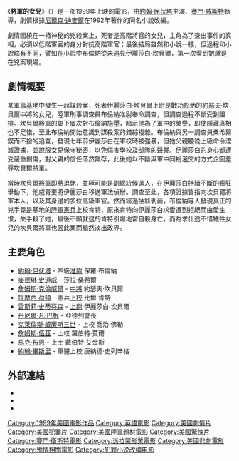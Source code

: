 {{Link style|time=2015-12-11T07:12:30+00:00}}
{{noteTA
|G1=Movie
|G2=show
|T = zh-cn:西点揭秘; zh-tw:將軍的女兒; zh-hk:鐵案風暴;
|1 = zh-cn:西点揭秘; zh-tw:將軍的女兒; zh-hk:鐵案風暴;
}}

{{Infobox_Film
| name           = 將軍的女兒
| original_name  = The General's Daughter
| image          = Generaldposter.jpg
| caption        = 
| director       = [[賽門·威斯特|賽門·威斯特]]
| writer         = Christopher Bertolini, William Goldman, Nelson DeMille
| starring       = [[約翰·屈伏塔|約翰·屈伏塔]]<br>[[麥德琳·史道威|麥德琳·史道威]]<br>[[詹姆斯·克倫威爾|詹姆斯·克倫威爾]]<br>[[提摩西·赫頓|提摩西·赫頓]]
| producer       = Mace Neufeld
| cinematography = 
| editing        = 
| music =[[卡特·伯韋爾|卡特·伯韋爾]]
| distributor    = [[派拉蒙影業|派拉蒙影業]]
| budget         = $95,000,000美元
| gross          = $149,705,852  	 
| released       = {{Flagicon|USA}}1999年6月18日 
| runtime        = 116 分鐘
| language       = [[英語|英語]]
| country        = {{USA}}
| cn_name        = 西点揭秘
| hk_name        = 鐵案風暴
| tw_name        = 將軍的女兒
|}}

《'''將軍的女兒'''》（{{lang-en|'''''The General's Daughter'''''}}）是一部1999年上映的電影，由[[約翰·屈伏塔|約翰·屈伏塔]]主演、[[:en:Simon_West|賽門·威斯特]]執導，劇情根據[[:en:Nelson_DeMille|尼爾森·迪麥爾]]在1992年著作的同名小說改編。

劇情圍繞在一樁神秘的兇殺案上，死者是高階將官的女兒，主角為了查出事件的真相，必須以低階軍官的身分對抗高階軍官；最後結局雖然和小說一樣，但過程和小說略有不同，譬如在小說中布倫納從未遇見伊麗莎白·坎貝爾，第一次看到她就是在兇案現場。

==劇情概要==
某軍事基地中發生一起謀殺案，死者伊麗莎白·坎貝爾上尉是戰功彪炳的約瑟夫·坎貝爾中將的女兒，陸軍刑事調查員布倫納准尉奉命調查，但調查過程不斷受到阻撓。坎貝爾將軍的屬下屢次對布倫納施壓，暗示他為了軍中的榮譽，即使隱藏真相也不足惜，至此布倫納開始意識到謀殺案的錯綜複雜。布倫納與另一調查員桑希爾鍥而不捨的追查，發現七年前伊麗莎白在軍校時被強暴，但她父親聽從上級命令湮滅證據，並說服女兒保守秘密，以免傷害學校及部隊的聲譽。伊麗莎白的身心都遭受嚴重創傷，對父親的信任蕩然無存，此後她以不斷與軍中同袍濫交的方式企圖羞辱坎貝爾將軍。

當時坎貝爾將軍即將退休，並極可能是副總統候選人，在伊麗莎白持續不斷的瘋狂舉動下，他威脅要將伊麗莎白移送軍法偵辦。調查至此，各項證據皆指向坎貝爾將軍本人，以及其身邊的多位高級軍官。然而經過抽絲剝繭，布倫納等人發現真正的兇手竟是基地的[[美國陸軍憲兵部隊|陸軍憲兵]]上校肯特，原來肯特向伊麗莎白求愛遭到拒絕而由愛生恨，失手殺了她，最後不願就逮的肯特引爆地雷自殺身亡，而為求仕途不惜犧牲女兒的坎貝爾將軍也因此案而黯然淡出政界。

==主要角色==
*[[約翰·屈伏塔|約翰·屈伏塔]] - 四級[[准尉|准尉]] 保羅·布倫納
*[[麥德琳·史道威|麥德琳·史道威]] - 莎拉·桑希爾
*[[詹姆斯·克倫威爾|詹姆斯·克倫威爾]] - [[中將|中將]] 約瑟夫·坎貝爾
*[[提摩西·荷頓|提摩西·荷頓]] - 憲兵[[上校|上校]] 比爾·肯特
*[[:en:Leslie_Stefanson|雷斯莉·史蒂芬森]] - [[上尉|上尉]] 伊麗莎白·坎貝爾
*[[:en:Daniel_von_Bargen|丹尼爾·凡·巴根]] - 亞德列警長
*[[:en:Clarence_Williams_III|克萊倫斯·威廉斯三世]] - 上校 喬治·佛勒
*[[詹姆斯·伍茲|詹姆斯·伍茲]] - 上校 羅伯特·莫爾
*[[:en:Mark_Boone_Jr.|馬克·布恩]] - [[上士|上士]] 戴伯特·艾金斯
*[[:en:John_Beasley_(actor)|約翰·畢斯里]] - 軍醫上校 唐納德·史列辛格

==外部連結==
*{{imdb title|id=0144214|title=將軍的女兒}}
*{{rotten-tomatoes|id=generals_daughter|title=將軍的女兒}}
*{{mojo title|id=generalsdaughter|title=將軍的女兒}}

{{Simon West}}
{{DEFAULTSORT:Generals Daughter}}
[[Category:1999年美國電影作品|Category:1999年美國電影作品]]
[[Category:英語電影|Category:英語電影]]
[[Category:美國劇情片|Category:美國劇情片]]
[[Category:美國犯罪片|Category:美國犯罪片]]
[[Category:美國陸軍題材電影|Category:美國陸軍題材電影]]
[[Category:美國驚悚片|Category:美國驚悚片]]
[[Category:賽門·衛斯特電影|Category:賽門·衛斯特電影]]
[[Category:派拉蒙影業電影|Category:派拉蒙影業電影]]
[[Category:美國悲劇電影|Category:美國悲劇電影]]
[[Category:殉情相關電影|Category:殉情相關電影]]
[[Category:犯罪小说改编电影|Category:犯罪小说改编电影]]